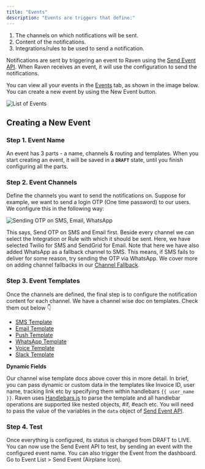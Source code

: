 ```yaml
---
title: "Events"
description: "Events are triggers that define:"
---
```


1. The channels on which notifications will be sent.
2. Content of the notifications.
3. Integrations/rules to be used to send a notification.

Notifications are sent by triggering an event to Raven using the
[Send Event API](/api-reference/send-event). When Raven receives an event, it
will use the configuration to send the notifications.

You can view all your events in the
[Events](https://console.ravenapp.dev/get-started) tab, as shown in the image
below. You can create a new event by using the New Event button.

![List of Events](/images/list-events.png)

## Creating a New Event

### Step 1. Event Name

An event has 3 parts - a name, channels & routing and templates. When you start
creating an event, it will be saved in a **`DRAFT`** state, until you finish
configuring all the parts.

### Step 2. Event Channels

Define the channels you want to send the notifications on. Suppose for example,
we want to send a login OTP (One time password) to our users. We configure this
in the following way:

![Sending OTP on SMS, Email, WhatsApp](/images/sending-otp.png)

This says, Send OTP on SMS and Email first. Beside every channel we can select
the Integration or Rule with which it should be sent. Here, we have selected
Twilio for SMS and SendGrid for Email. Note that here we have also added
WhatsApp as a fallback channel to SMS. This means, if SMS fails to deliver for
some reason, try sending the OTP via WhatsApp. We cover more on adding channel
fallbacks in our [Channel Fallback](/platform/events/channel-fallback).

### Step 3. Event Templates

Once the channels are defined, the final step is to configure the notification
content for each channel. We have a channel wise doc on templates. Check them
out below 👇

- [SMS Template](/sms/sms-template)
- [Email Template](/email/email-template)
- [Push Template](/push/push-template)
- [WhatsApp Template](/whatsapp/whatsapp-template)
- [Voice Template](/voice/voice-template)
- [Slack Template](/chat/slack/slack-template)

**Dynamic Fields**

Our channel wise template docs above cover this in more detail. In brief, you
can pass dynamic or custom data in the templates like Invoice ID, user name,
tracking link etc by specifying them within handlebars `{{ user_name }}`. Raven
uses [Handlebars.js](https://handlebarsjs.com/guide/#what-is-handlebars) to
parse the template and all handlebar operations are supported like nested
objects, #if, #each etc. You will need to pass the value of the variables in the
`data` object of [Send Event API](/api-reference/send-event).

### Step 4. Test

Once everything is configured, its status is changed from DRAFT to LIVE. You can
now use the Send Event API to test, by sending an event with the configured
event name. You can also trigger the Event from the dashboard. Go to Event
List > Send Event (Airplane Icon).

